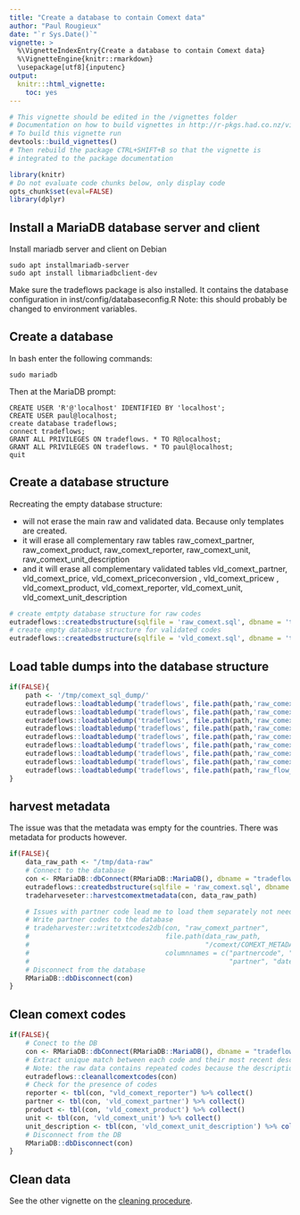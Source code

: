 ```yaml
---
title: "Create a database to contain Comext data"
author: "Paul Rougieux"
date: "`r Sys.Date()`"
vignette: >
  %\VignetteIndexEntry{Create a database to contain Comext data}
  %\VignetteEngine{knitr::rmarkdown}
  \usepackage[utf8]{inputenc}
output:
  knitr:::html_vignette:
    toc: yes
---
```



```r
# This vignette should be edited in the /vignettes folder
# Documentation on how to build vignettes in http://r-pkgs.had.co.nz/vignettes.html
# To build this vignette run 
devtools::build_vignettes()
# Then rebuild the package CTRL+SHIFT+B so that the vignette is 
# integrated to the package documentation
```


```r
library(knitr)
# Do not evaluate code chunks below, only display code
opts_chunk$set(eval=FALSE) 
library(dplyr)
```


## Install a MariaDB database server and client

Install mariadb server and client on Debian
```
sudo apt installmariadb-server
sudo apt install libmariadbclient-dev
```

Make sure the tradeflows package is also installed. 
It contains the database configuration in inst/config/databaseconfig.R
Note: this should probably be changed to environment variables. 


## Create a database

In bash enter the following commands:
```
sudo mariadb
```
Then at the MariaDB prompt:
```
CREATE USER 'R'@'localhost' IDENTIFIED BY 'localhost';
CREATE USER paul@localhost;
create database tradeflows;
connect tradeflows;
GRANT ALL PRIVILEGES ON tradeflows. * TO R@localhost;
GRANT ALL PRIVILEGES ON tradeflows. * TO paul@localhost;
quit
```

## Create a database structure
Recreating the empty database structure:

* will not erase the main  raw and validated data. 
 Because only templates are created. 
* it will erase all complementary raw tables raw_comext_partner, raw_comext_product, raw_comext_reporter, raw_comext_unit, raw_comext_unit_description
* and it will erase all complementary validated tables vld_comext_partner, vld_comext_price, vld_comext_priceconversion , vld_comext_pricew , vld_comext_product, vld_comext_reporter, vld_comext_unit, vld_comext_unit_description

```r
# create emtpty database structure for raw codes
eutradeflows::createdbstructure(sqlfile = 'raw_comext.sql', dbname = 'tradeflows')
# create empty database structure for validated codes
eutradeflows::createdbstructure(sqlfile = 'vld_comext.sql', dbname = 'tradeflows')
```

## Load table dumps into the database structure

```r
if(FALSE){
    path <- '/tmp/comext_sql_dump/'
    eutradeflows::loadtabledump('tradeflows', file.path(path,'raw_comext_monthly.sql.7z'))
    eutradeflows::loadtabledump('tradeflows', file.path(path,'raw_comext_monthly_template.sql.7z'))
    eutradeflows::loadtabledump('tradeflows', file.path(path,'raw_comext_partner.sql.7z'))
    eutradeflows::loadtabledump('tradeflows', file.path(path,'raw_comext_product.sql.7z'))
    eutradeflows::loadtabledump('tradeflows', file.path(path,'raw_comext_reporter.sql.7z'))
    eutradeflows::loadtabledump('tradeflows', file.path(path,'raw_comext_unit_description.sql.7z'))
    eutradeflows::loadtabledump('tradeflows', file.path(path,'raw_comext_unit.sql.7z'))
    eutradeflows::loadtabledump('tradeflows', file.path(path,'raw_comext_yearly_template.sql.7z'))
    eutradeflows::loadtabledump('tradeflows', file.path(path,'raw_flow_yearly.sql.7z'))
}
```

## harvest metadata
The issue was that the metadata was empty for the countries.
There was metadata for products however. 

```r
if(FALSE){
    data_raw_path <- "/tmp/data-raw"
    # Connect to the database
    con <- RMariaDB::dbConnect(RMariaDB::MariaDB(), dbname = "tradeflows")
    eutradeflows::createdbstructure(sqlfile = 'raw_comext.sql', dbname = 'tradeflows') 
    tradeharveseter::harvestcomextmetadata(con, data_raw_path)

    # Issues with partner code lead me to load them separately not needed if everything works well
    # Write partner codes to the database
    # tradeharvester::writetxtcodes2db(con, "raw_comext_partner",
    #                                  file.path(data_raw_path, 
    #                                            "/comext/COMEXT_METADATA/CLASSIFICATIONS_AND_RELATIONS/ENGLISH/PARTNERS.txt"),
    #                                  columnnames = c("partnercode", "datestart", "dateend",
    #                                                  "partner", "datestart2", "dateend2"))
    # Disconnect from the database
    RMariaDB::dbDisconnect(con)
}
```

## Clean comext codes

```r
if(FALSE){
    # Conect to the DB
    con <- RMariaDB::dbConnect(RMariaDB::MariaDB(), dbname = "tradeflows")
    # Extract unique match between each code and their most recent description
    # Note: the raw data contains repeated codes because the description changes over time. 
    eutradeflows::cleanallcomextcodes(con)
    # Check for the presence of codes 
    reporter <- tbl(con, "vld_comext_reporter") %>% collect()    
    partner <- tbl(con, 'vld_comext_partner') %>% collect()
    product <- tbl(con, 'vld_comext_product') %>% collect()
    unit <- tbl(con, 'vld_comext_unit') %>% collect()
    unit_description <- tbl(con, 'vld_comext_unit_description') %>% collect()
    # Disconnect from the DB 
    RMariaDB::dbDisconnect(con)
}
```


## Clean data
See the other vignette on the [cleaning procedure](clean.html).
